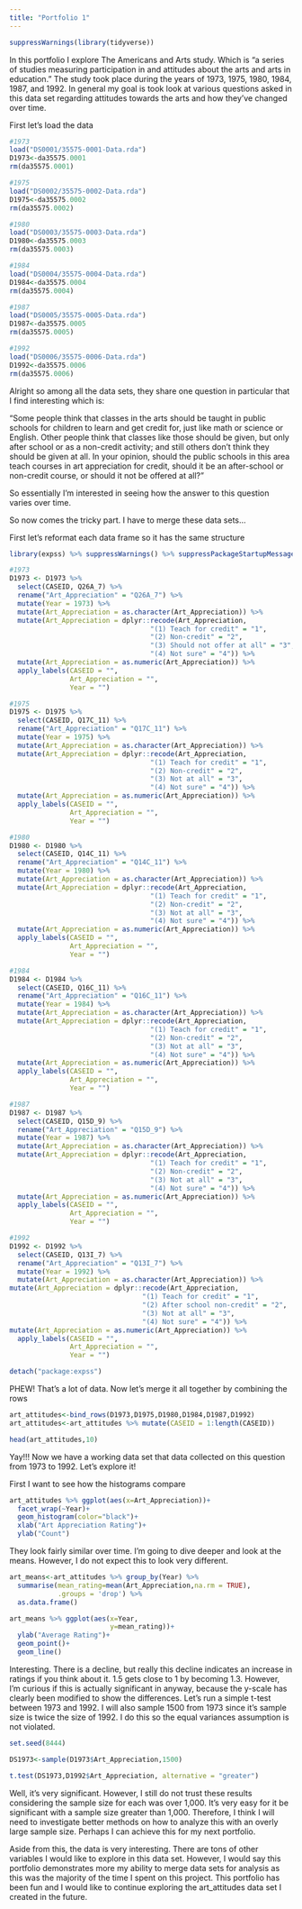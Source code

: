 ```yaml
---
title: "Portfolio 1"
---
```


```r
suppressWarnings(library(tidyverse))
```


In this portfolio I explore The Americans and Arts study. Which is "a series of studies measuring participation in and attitudes about the arts and arts in education." The study took place during the years of 1973, 1975, 1980, 1984, 1987, and 1992. In general my goal is took look at various questions asked in this data set regarding attitudes towards the arts and how they've changed over time. 


First let's load the data
```r
#1973
load("DS0001/35575-0001-Data.rda")
D1973<-da35575.0001
rm(da35575.0001)

#1975
load("DS0002/35575-0002-Data.rda")
D1975<-da35575.0002
rm(da35575.0002)

#1980
load("DS0003/35575-0003-Data.rda")
D1980<-da35575.0003
rm(da35575.0003)

#1984
load("DS0004/35575-0004-Data.rda")
D1984<-da35575.0004
rm(da35575.0004)

#1987
load("DS0005/35575-0005-Data.rda")
D1987<-da35575.0005
rm(da35575.0005)

#1992
load("DS0006/35575-0006-Data.rda")
D1992<-da35575.0006
rm(da35575.0006)
```

Alright so among all the data sets, they share one question in particular that I find interesting which is:

"Some people think that classes in the arts should be taught in public schools for children to learn and get credit for, just like math or science or English. Other people think that classes like those should be given, but only after school or as a non-credit activity; and still others don't think they should be given at all. In your opinion, should the public schools in this area teach courses in art appreciation for credit, should it be an after-school or non-credit course, or should it not be offered at all?"

So essentially I'm interested in seeing how the answer to this question varies over time. 

So now comes the tricky part. I have to merge these data sets...

First let's reformat each data frame so it has the same structure
```r
library(expss) %>% suppressWarnings() %>% suppressPackageStartupMessages()

#1973
D1973 <- D1973 %>%  
  select(CASEID, Q26A_7) %>%
  rename("Art_Appreciation" = "Q26A_7") %>%
  mutate(Year = 1973) %>% 
  mutate(Art_Appreciation = as.character(Art_Appreciation)) %>%
  mutate(Art_Appreciation = dplyr::recode(Art_Appreciation,
                                   "(1) Teach for credit" = "1",
                                   "(2) Non-credit" = "2",
                                   "(3) Should not offer at all" = "3",
                                   "(4) Not sure" = "4")) %>%
  mutate(Art_Appreciation = as.numeric(Art_Appreciation)) %>%
  apply_labels(CASEID = "",
               Art_Appreciation = "",
               Year = "")

#1975
D1975 <- D1975 %>%  
  select(CASEID, Q17C_11) %>%
  rename("Art_Appreciation" = "Q17C_11") %>%
  mutate(Year = 1975) %>% 
  mutate(Art_Appreciation = as.character(Art_Appreciation)) %>%
  mutate(Art_Appreciation = dplyr::recode(Art_Appreciation,
                                   "(1) Teach for credit" = "1",
                                   "(2) Non-credit" = "2",
                                   "(3) Not at all" = "3",
                                   "(4) Not sure" = "4")) %>%
  mutate(Art_Appreciation = as.numeric(Art_Appreciation)) %>%
  apply_labels(CASEID = "",
               Art_Appreciation = "",
               Year = "")

#1980
D1980 <- D1980 %>%  
  select(CASEID, Q14C_11) %>%
  rename("Art_Appreciation" = "Q14C_11") %>%
  mutate(Year = 1980) %>% 
  mutate(Art_Appreciation = as.character(Art_Appreciation)) %>%
  mutate(Art_Appreciation = dplyr::recode(Art_Appreciation,
                                   "(1) Teach for credit" = "1",
                                   "(2) Non-credit" = "2",
                                   "(3) Not at all" = "3",
                                   "(4) Not sure" = "4")) %>%
  mutate(Art_Appreciation = as.numeric(Art_Appreciation)) %>%
  apply_labels(CASEID = "",
               Art_Appreciation = "",
               Year = "")

#1984
D1984 <- D1984 %>%  
  select(CASEID, Q16C_11) %>%
  rename("Art_Appreciation" = "Q16C_11") %>%
  mutate(Year = 1984) %>% 
  mutate(Art_Appreciation = as.character(Art_Appreciation)) %>%
  mutate(Art_Appreciation = dplyr::recode(Art_Appreciation,
                                   "(1) Teach for credit" = "1",
                                   "(2) Non-credit" = "2",
                                   "(3) Not at all" = "3",
                                   "(4) Not sure" = "4")) %>%
  mutate(Art_Appreciation = as.numeric(Art_Appreciation)) %>%
  apply_labels(CASEID = "",
               Art_Appreciation = "",
               Year = "")

#1987
D1987 <- D1987 %>%  
  select(CASEID, Q15D_9) %>%
  rename("Art_Appreciation" = "Q15D_9") %>%
  mutate(Year = 1987) %>% 
  mutate(Art_Appreciation = as.character(Art_Appreciation)) %>%
  mutate(Art_Appreciation = dplyr::recode(Art_Appreciation,
                                   "(1) Teach for credit" = "1",
                                   "(2) Non-credit" = "2",
                                   "(3) Not at all" = "3",
                                   "(4) Not sure" = "4")) %>%
  mutate(Art_Appreciation = as.numeric(Art_Appreciation)) %>%
  apply_labels(CASEID = "",
               Art_Appreciation = "",
               Year = "")

#1992
D1992 <- D1992 %>%  
  select(CASEID, Q13I_7) %>%
  rename("Art_Appreciation" = "Q13I_7") %>%
  mutate(Year = 1992) %>% 
  mutate(Art_Appreciation = as.character(Art_Appreciation)) %>%
mutate(Art_Appreciation = dplyr::recode(Art_Appreciation,
                                 "(1) Teach for credit" = "1",
                                 "(2) After school non-credit" = "2",
                                 "(3) Not at all" = "3",
                                 "(4) Not sure" = "4")) %>%
mutate(Art_Appreciation = as.numeric(Art_Appreciation)) %>%
  apply_labels(CASEID = "",
               Art_Appreciation = "",
               Year = "")

detach("package:expss")
```
PHEW! That's a lot of data. Now let's merge it all together by combining the rows

```r
art_attitudes<-bind_rows(D1973,D1975,D1980,D1984,D1987,D1992)
art_attitudes<-art_attitudes %>% mutate(CASEID = 1:length(CASEID))

head(art_attitudes,10)
```
Yay!!! Now we have a working data set that data collected on this question from 
1973 to 1992. Let's explore it! 

First I want to see how the histograms compare 
```r
art_attitudes %>% ggplot(aes(x=Art_Appreciation))+
  facet_wrap(~Year)+
  geom_histogram(color="black")+
  xlab("Art Appreciation Rating")+ 
  ylab("Count")
```

They look fairly similar over time. I'm going to dive deeper and look at the means. However, I do not expect this to look very different. 

```r
art_means<-art_attitudes %>% group_by(Year) %>% 
  summarise(mean_rating=mean(Art_Appreciation,na.rm = TRUE),
            .groups = 'drop') %>%
  as.data.frame()

art_means %>% ggplot(aes(x=Year, 
                         y=mean_rating))+
  ylab("Average Rating")+
  geom_point()+
  geom_line()
```

Interesting. There is a decline, but really this decline indicates an increase in ratings if you think about it. 1.5 gets close to 1 by becoming 1.3. However, I'm curious if this is actually significant in anyway, because the y-scale has clearly been modified to show the differences. Let's run a simple t-test between 1973 and 1992. I will also sample 1500 from 1973 since it's sample size is twice the size of 1992. I do this so the equal variances assumption is not violated.


```r
set.seed(8444)

DS1973<-sample(D1973$Art_Appreciation,1500)

t.test(DS1973,D1992$Art_Appreciation, alternative = "greater")
```

Well, it's very significant. However, I still do not trust these results considering the sample size for each was over 1,000. It's very easy for it be significant with a sample size greater than 1,000. Therefore, I think I will need to investigate better methods on how to analyze this with an overly large sample size. Perhaps I can achieve this for my next portfolio. 

Aside from this, the data is very interesting. There are tons of other variables I would like to explore in this data set. However, I would say this portfolio demonstrates more my ability to merge data sets for analysis as this was the majority of the time I spent on this project. This portfolio has been fun and I would like to continue exploring the art_attitudes data set I created in the future.



